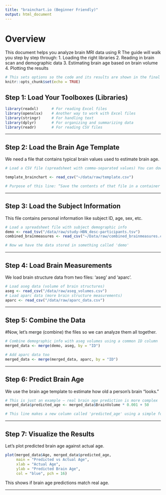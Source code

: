 ```yaml
---
title: "brainchart.io (Beginner Friendly)"
output: html_document
---
```


#  Overview
This document helps you analyze brain MRI data using R
The guide will walk you step by step through:
1. Loading the right libraries
2. Reading in brain scan and demographic data
3. Estimating brain age based on brain volume
4. Plotting the results

```r
# This sets options so the code and its results are shown in the final document.
knitr::opts_chunk$set(echo = TRUE)

```

## Step 1: Load Your Toolboxes (Libraries)

```r
library(readxl)      # For reading Excel files
library(openxlsx)    # Another way to work with Excel files
library(stringr)     # For handling text
library(dplyr)       # For organizing and summarizing data
library(readr)       # For reading CSV files
```

---

## Step 2: Load the Brain Age Template

We need a file that contains typical brain values used to estimate brain age.

```r
# Load a CSV file (spreadsheet with comma-separated values) You can download this file from https://brainchart.shinyapps.io/brainchart/ go to downloaded files -> download template file

template_brainchart <- read_csv("~/data/raw/template.csv")

# Purpose of this line: “Save the contents of that file in a container named template_brainchart”
```

---

## Step 3: Load the Subject Information

This file contains personal information like subject ID, age, sex, etc.

```r
# Load a spreadsheet file with subject demographic info
demo <- read_tsv("/data/raw/study-HBN_desc-participants.tsv")
combined_brainmeasures <- read_csv("~/Data/raw/combined_brainmeasures.csv")

# Now we have the data stored in something called 'demo'
```

---

## Step 4: Load Brain Measurements

We load brain structure data from two files: 'aseg' and 'aparc'.

```r
# Load aseg data (volume of brain structures)
aseg <- read_csv("/data/raw/aseg_volumes.csv")
# Load aparc data (more brain structure measurements)
aparc <- read_csv("/data/raw/aparc_data.csv")
```

---

## Step 5: Combine the Data

#Now, let’s merge (combine) the files so we can analyze them all together.

```r
# Combine demographic info with aseg volumes using a common ID column
merged_data <- merge(demo, aseg, by = "ID")

# Add aparc data too
merged_data <- merge(merged_data, aparc, by = "ID")
```

---

## Step 6: Predict Brain Age

We use the brain age template to estimate how old a person’s brain “looks.”

```r
# This is just an example – real brain age prediction is more complex
merged_data$predicted_age <- merged_data$BrainVolume * 0.001 + 50

# This line makes a new column called 'predicted_age' using a simple formula
```

---

## Step 7: Visualize the Results

Let’s plot predicted brain age against actual age.

```r
plot(merged_data$Age, merged_data$predicted_age,
     main = "Predicted vs Actual Age",
     xlab = "Actual Age",
     ylab = "Predicted Brain Age",
     col = "blue", pch = 16)
```

This shows if brain age predictions match real age.

---

